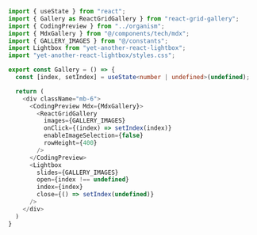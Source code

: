 ```ts
import { useState } from "react";
import { Gallery as ReactGridGallery } from "react-grid-gallery";
import { CodingPreview } from "../organism";
import { MdxGallery } from "@/components/tech/mdx";
import { GALLERY_IMAGES } from "@/constants";
import Lightbox from "yet-another-react-lightbox";
import "yet-another-react-lightbox/styles.css";

export const Gallery = () => {
  const [index, setIndex] = useState<number | undefined>(undefined);

  return (
    <div className="mb-6">
      <CodingPreview Mdx={MdxGallery}>
        <ReactGridGallery
          images={GALLERY_IMAGES}
          onClick={(index) => setIndex(index)}
          enableImageSelection={false}
          rowHeight={400}
        />
      </CodingPreview>
      <Lightbox
        slides={GALLERY_IMAGES}
        open={index !== undefined}
        index={index}
        close={() => setIndex(undefined)}
      />
    </div>
  )
}
```
